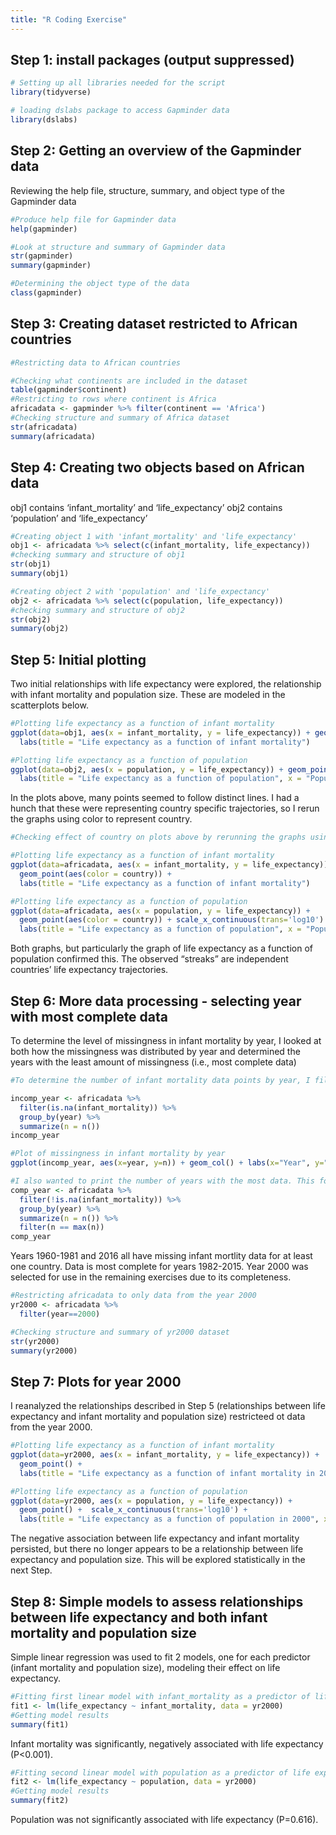 ```yaml
---
title: "R Coding Exercise"
---
```


## Step 1: install packages (output suppressed)
```r
# Setting up all libraries needed for the script
library(tidyverse)

# loading dslabs package to access Gapminder data
library(dslabs)

```

## Step 2: Getting an overview of the Gapminder data
Reviewing the help file, structure, summary, and object type of the Gapminder data
```r
#Produce help file for Gapminder data
help(gapminder)

#Look at structure and summary of Gapminder data
str(gapminder)
summary(gapminder)

#Determining the object type of the data
class(gapminder)
```
## Step 3: Creating dataset restricted to African countries
```r
#Restricting data to African countries

#Checking what continents are included in the dataset
table(gapminder$continent)
#Restricting to rows where continent is Africa
africadata <- gapminder %>% filter(continent == 'Africa')
#Checking structure and summary of Africa dataset
str(africadata)
summary(africadata)
```

## Step 4: Creating two objects based on African data
obj1 contains 'infant_mortality' and 'life_expectancy'
obj2 contains 'population' and 'life_expectancy'
```r
#Creating object 1 with 'infant_mortality' and 'life_expectancy'
obj1 <- africadata %>% select(c(infant_mortality, life_expectancy))
#checking summary and structure of obj1
str(obj1)
summary(obj1)

#Creating object 2 with 'population' and 'life_expectancy'
obj2 <- africadata %>% select(c(population, life_expectancy))
#checking summary and structure of obj2
str(obj2)
summary(obj2)
```
## Step 5: Initial plotting
Two initial relationships with life expectancy were explored, the relationship with infant mortality and population size. These are modeled in the scatterplots below.  
```r
#Plotting life expectancy as a function of infant mortality
ggplot(data=obj1, aes(x = infant_mortality, y = life_expectancy)) + geom_point() + 
  labs(title = "Life expectancy as a function of infant mortality")

#Plotting life expectancy as a function of population
ggplot(data=obj2, aes(x = population, y = life_expectancy)) + geom_point() +  scale_x_continuous(trans='log10') + 
  labs(title = "Life expectancy as a function of population", x = "Population (log10 scale)")

```

In the plots above, many points seemed to follow distinct lines. I had a hunch that these were representing country specific trajectories, so I rerun the graphs using color to represent country.

```r
#Checking effect of country on plots above by rerunning the graphs using color to represent country.

#Plotting life expectancy as a function of infant mortality
ggplot(data=africadata, aes(x = infant_mortality, y = life_expectancy)) + 
  geom_point(aes(color = country)) + 
  labs(title = "Life expectancy as a function of infant mortality")

#Plotting life expectancy as a function of population
ggplot(data=africadata, aes(x = population, y = life_expectancy)) + 
  geom_point(aes(color = country)) + scale_x_continuous(trans='log10') + 
  labs(title = "Life expectancy as a function of population", x = "Population (log10 scale)")

```

Both graphs, but particularly the graph of life expectancy as a function of population confirmed this. The observed "streaks" are independent countries' life expectancy trajectories.

## Step 6: More data processing - selecting year with most complete data
To determine the level of missingness in infant mortality by year, I looked at both how the missingness was distributed by year and determined the years with the least amount of missingness (i.e., most complete data)
```r
#To determine the number of infant mortality data points by year, I filtered the africadata to restrict to only rows with missing infant mortality, grouped by year, and counted the number of rows in each year using n() within the summarize statement

incomp_year <- africadata %>% 
  filter(is.na(infant_mortality)) %>%
  group_by(year) %>%
  summarize(n = n()) 
incomp_year

#Plot of missingness in infant mortality by year
ggplot(incomp_year, aes(x=year, y=n)) + geom_col() + labs(x="Year", y="Number of countries with missing infant mortality data", title="Histogram of missingness on infant mortality data by year")

#I also wanted to print the number of years with the most data. This follows the same process as above, but I restrict to rows with infant mortality data (i.e., where the value is not NA). And, I restrict the final dataset to years with the most rows of infant mortality data
comp_year <- africadata %>% 
  filter(!is.na(infant_mortality)) %>%
  group_by(year) %>%
  summarize(n = n()) %>%
  filter(n == max(n))
comp_year
```

Years 1960-1981 and 2016 all have missing infant mortlity data for at least one country. 
Data is most complete for years 1982-2015. Year 2000 was selected for use in the remaining exercises due to its completeness.


```r
#Restricting africadata to only data from the year 2000
yr2000 <- africadata %>%
  filter(year==2000)

#Checking structure and summary of yr2000 dataset
str(yr2000)
summary(yr2000)

```
## Step 7: Plots for year 2000
I reanalyzed the relationships described in Step 5 (relationships between life expectancy and infant mortality and population size) restricteed ot data from the year 2000. 
```r
#Plotting life expectancy as a function of infant mortality
ggplot(data=yr2000, aes(x = infant_mortality, y = life_expectancy)) + 
  geom_point() + 
  labs(title = "Life expectancy as a function of infant mortality in 2000")

#Plotting life expectancy as a function of population
ggplot(data=yr2000, aes(x = population, y = life_expectancy)) + 
  geom_point() +  scale_x_continuous(trans='log10') +
  labs(title = "Life expectancy as a function of population in 2000", x = "Population (log10 scale)")
```
The negative association between life expectancy and infant mortality persisted, but there no longer appears to be a relationship between life expectancy and population size. This will be explored statistically in the next Step. 

## Step 8: Simple models to assess relationships between life expectancy and both infant mortality and population size
Simple linear regression was used to fit 2 models, one for each predictor (infant mortality and population size), modeling their effect on life expectancy. 

```r
#Fitting first linear model with infant_mortality as a predictor of life expectancy
fit1 <- lm(life_expectancy ~ infant_mortality, data = yr2000)
#Getting model results
summary(fit1)

```
Infant mortality was significantly, negatively associated with life expectancy (P<0.001). 


```r
#Fitting second linear model with population as a predictor of life expectancy
fit2 <- lm(life_expectancy ~ population, data = yr2000)
#Getting model results
summary(fit2)

```
Population was not significantly associated with life expectancy (P=0.616).
